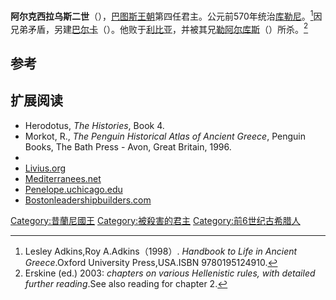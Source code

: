 {{Infobox Monarch
| name            =阿尔克西拉乌斯二世
| title           =[[库勒尼|库勒尼]]國王
| image           =
| caption         =
| reign           =前570年
|religious beliefs =
| coronation      =
| othertitles     =
| full name       =
| predecessor     =
| successor       =
| suc-type        =
| heir            =
| queen           =
| consort         =
| spouse 1        =
| spouse 2        =
| spouse 3        =
| spouse 4        =
| spouse 5        =
| spouse 6        =
| issue           =
| royal house     =
| dynasty         =[[巴图斯王朝|巴图斯王朝]]
| royal anthem    =
| father          =
| mother          =
| date of birth   =
| place of birth  =
| date of death   =
| place of death  =
| date of burial  =
| place of burial =
}}
'''阿尔克西拉乌斯二世'''（{{lang-en|Arcesilaus II of Cyrene}}），[[巴图斯王朝|巴图斯王朝]]第四任君主。公元前570年统治[[库勒尼|库勒尼]]。<ref>Lesley Adkins,Roy A.Adkins（1998）. ''Handbook to Life in Ancient Greece''.Oxford University Press,USA.ISBN 9780195124910.</ref>因兄弟矛盾，另建[[巴尔卡|巴尔卡]]（{{link-en|Barca|Barca}}）。他败于[[利比亚|利比亚]]，并被其兄[[勒阿尔库斯|勒阿尔库斯]]（{{link-en|Learchus|Learchus}}）所杀。<ref>Erskine (ed.) 2003: ''chapters on various Hellenistic rules, with detailed further reading''.See also reading for chapter 2.</ref>

== 参考 ==
{{reflist}}

==扩展阅读==
* Herodotus, ''The Histories'', Book 4.
* Morkot, R., ''The Penguin Historical Atlas of Ancient Greece'', Penguin Books, The Bath Press - Avon, Great Britain, 1996.
*{{Cite book|url=https://books.google.com/books?id=yFoGAAAAQAAJ&pg=RA1-PA476|publisher=Walton and Maberly|date=1853|language=en|first=William|last=Smith|title=Dictionary of Greek and Roman Biography and Mythology: Abaeus-Dysponteus|pages=476}}
*[http://www.livius.org/ct-cz/cyrenaica/cyrenaica.html Livius.org] {{Wayback|url=http://www.livius.org/ct-cz/cyrenaica/cyrenaica.html |date=20070808094738 }}
*[http://www.mediterranees.net/dictionnaires/smith/cyrene.html Mediterranees.net] {{Wayback|url=http://www.mediterranees.net/dictionnaires/smith/cyrene.html |date=20191029110534 }}
*[http://penelope.uchicago.edu/Thayer/E/Roman/Texts/Plutarch/Moralia/Bravery_of_Women*/B.html Penelope.uchicago.edu] {{Wayback|url=http://penelope.uchicago.edu/Thayer/E/Roman/Texts/Plutarch/Moralia/Bravery_of_Women*/B.html |date=20190713092459 }}
*[http://www.bostonleadershipbuilders.com/plutarch/moralia/virtues_of_women.htm Bostonleadershipbuilders.com]

{{Authority control}}
{{古希臘}}

[[Category:昔蘭尼國王|Category:昔蘭尼國王]]
[[Category:被殺害的君主|Category:被殺害的君主]]
[[Category:前6世纪古希腊人|Category:前6世纪古希腊人]]